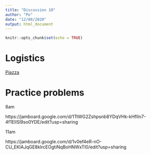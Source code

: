 ```yaml
---
title: "Discussion 10"
author: "Po"
date: "12/08/2020"
output: html_document
---
```


```r
knitr::opts_chunk$set(echo = TRUE)
```

# Logistics

[Piazza](https://piazza.com/uc_davis/fall2020/sta137/home)


# Practice problems

8am

https://jamboard.google.com/d/1TtWG2Zshpsnb8YDqVHk-kHfIIn7-4f1ElISl9so0YDE/edit?usp=sharing


11am

https://jamboard.google.com/d/1v0ef4eR-nO-CU_EKlAJqGE8klrcEOgtiNqBoHNWxTI0/edit?usp=sharing


